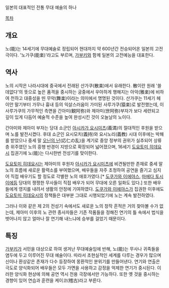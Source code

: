 일본의 대표적인 전통 무대 예술의 하나

[[목차]]

== 개요 ==
노(能)는 14세기에 무대예술로 정립되어 현대까지 약 600년간 전승되어온 일본의 고전극이다. '노가쿠(能楽)'라고도 부르며, [[가부키]]와 함께 일본의 고전예능을 대표한다.

== 역사 ==
노의 시작은 나라시대에 중국에서 전래된 산가쿠(散楽)에서 유래한다. 散이란 원래 '쓸데없다'의 뜻으로 높은 품격을 중시하는 궁중에서 우아하게 행해지는 아악(雅楽)에 비하여 천하고 대중성을 띤 무악(舞楽)이라는 의미에서 명명된 것이다. 산가쿠는 11세기 헤이안 말기부터 가무나 흉내 등의 익살스러움이 가미된 사루가쿠(猿楽)로 발전했는데, 이 사루가쿠의 가무적인 측면을 간아미(観阿弥)와 제아미(世阿弥)부자가 보다 세련되고 깊이 있게 다듬어 예술적 수준을 높여 완성시킨 것이 오늘날의 노이다.

간아미와 제아미 부자는 당대 쇼군인 [[아시카가 요시미츠]](義満)의 절대적인 후원을 받으며 노를 발전시켰다. 후대 쇼군인 요시모치(義持)와 요시노리(義教) 시대 이후에는 박해를 받았으나 중세 말 [[오닌의 난]](応仁の乱)을 계기로 중앙 정부의 권위가 실추되어 상류층 위주였던 노의 흥행 반경이 지방으로 확장되어 넓어졌으며, 16세기 [[도요토미 히데요시]] 집권기에 노(能)는 다시한번 전성기를 맞이한다.

[[도요토미 히데요시]]는 제아미의 후원자 [[아시카가 요시미츠]]에 비견될만한 존재로 중세 말 노의 흐름에 새로운 활력소를 부여했으며, 배우들을 자주 초청하여 공연을 즐기고 심지어 직접 배우기도 할 정도로 각별한 노의 애호가였다.[* [[도쿠가와 이에야스]], [[마에다 토시이에]]등 당대의 쟁쟁한 무사들이 직접 배우가 되어 무대에 오른 일화도 있다.] 또한 배우들에게 영지를 내려서 생활의 안정에 기여하였다. [[도쿠가와 이에야스]]가 집권한 이후에도 [[도요토미 히데요시]]의 정책들은 대부분 그대로 시행되었기에 노는 계속 발전하였다.

그러나 이와 같은 제 2의 전성기 속에서도 새로운 노의 창작 흔적은 거의 찾아볼 수가 없는데, 제아미 이후의 노 관련 종사자들은 기존 작품들을 정해진 연기의 틀 속에서 법식을 벗어나지 않고 얼마나 잘 연기해 내느냐에 승부를 걸었기 때문이다.

== 특징 ==
[[가부키]]가 서민을 대상으로 하여 생겨난 무대예술임에 반해, 노(能)는 무사나 귀족들을 염두에 두고 이루어진 무대 예술이다. 따라서 초현실적인 세계를 다루는 경우가 많으며 신이나 환상같은 존재가 다수 등장하여 몽환적인 분위기를 만들어낸다. 연기와 연출은 극도로 양식화되어 배우들은 모두 가면을 사용하고 감정을 억제한 연기가 중시된다. 이러한 양식화 현상에 의해 공연 역시 전용 극장에서만 가능하다. 또한 옛 것을 중시하는 경향이 있어 연습과 훈련을 케이코(稽古)라고 부른다.
